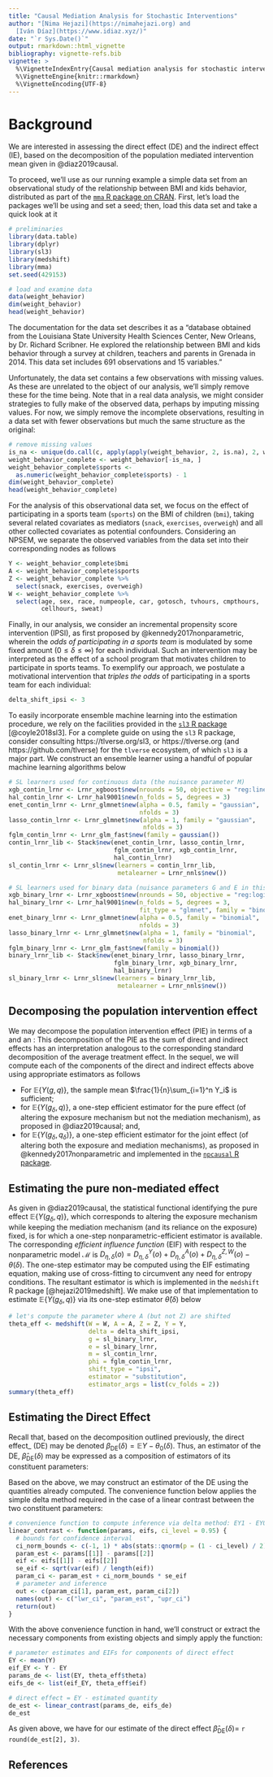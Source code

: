 ```yaml
---
title: "Causal Mediation Analysis for Stochastic Interventions"
author: "[Nima Hejazi](https://nimahejazi.org) and
  [Iván Díaz](https://www.idiaz.xyz/)"
date: "`r Sys.Date()`"
output: rmarkdown::html_vignette
bibliography: vignette-refs.bib
vignette: >
  %\VignetteIndexEntry{Causal mediation analysis for stochastic interventions}
  %\VignetteEngine{knitr::rmarkdown}
  %\VignetteEncoding{UTF-8}
---
```


# Background

We are interested in assessing the direct effect (DE) and the indirect effect
(IE), based on the decomposition of the population mediated intervention mean
given in @diaz2019causal.

To proceed, we'll use as our running example a simple data set from an
observational study of the relationship between BMI and kids behavior,
distributed as part of the [`mma` R package on
CRAN](https://CRAN.R-project.org/package=mma). First, let's load the packages
we'll be using and set a seed; then, load this data set and take a quick look
at it

```r
# preliminaries
library(data.table)
library(dplyr)
library(sl3)
library(medshift)
library(mma)
set.seed(429153)

# load and examine data
data(weight_behavior)
dim(weight_behavior)
head(weight_behavior)
```

The documentation for the data set describes it as a "database obtained from the
Louisiana State University Health Sciences Center, New Orleans, by  Dr. Richard
Scribner. He  explored the relationship  between BMI and kids behavior through a
survey at children, teachers and parents in Grenada in 2014. This data set
includes 691 observations and 15 variables."

Unfortunately, the data set contains a few observations with missing values. As
these are unrelated to the object of our analysis, we'll simply remove these for
the time being. Note that in a real data analysis, we might consider strategies
to fully make of the observed data, perhaps by imputing missing values. For now,
we simply remove the incomplete observations, resulting in a data set with fewer
observations but much the same structure as the original:

```r
# remove missing values
is_na <- unique(do.call(c, apply(apply(weight_behavior, 2, is.na), 2, which)))
weight_behavior_complete <- weight_behavior[-is_na, ]
weight_behavior_complete$sports <-
  as.numeric(weight_behavior_complete$sports) - 1
dim(weight_behavior_complete)
head(weight_behavior_complete)
```

For the analysis of this observational data set, we focus on the effect of
participating in a sports team (`sports`) on the BMI of children (`bmi`), taking
several related covariates as mediators (`snack`, `exercises`, `overweigh`) and
all other collected covariates as potential confounders. Considering an NPSEM,
we separate the observed variables from the data set into their corresponding
nodes as follows

```r
Y <- weight_behavior_complete$bmi
A <- weight_behavior_complete$sports
Z <- weight_behavior_complete %>%
  select(snack, exercises, overweigh)
W <- weight_behavior_complete %>%
  select(age, sex, race, numpeople, car, gotosch, tvhours, cmpthours,
         cellhours, sweat)
```

Finally, in our analysis, we consider an incremental propensity score
intervention (IPSI), as first proposed by @kennedy2017nonparametric, wherein the
_odds of participating in a sports team_ is modulated by some fixed amount
($0 \leq \delta \leq \infty$) for each individual. Such an intervention may be
interpreted as the effect of a school program that motivates children to
participate in sports teams. To exemplify our approach, we postulate a
motivational intervention that _triples the odds_ of participating in a sports
team for each individual:

```r
delta_shift_ipsi <- 3
```

To easily incorporate ensemble machine learning into the estimation procedure,
we rely on the facilities provided in the [`sl3` R
package](https://tlverse.org/sl3) [@coyle2018sl3]. For a complete guide on using
the `sl3` R package, consider consulting https://tlverse.org/sl3, or
https://tlverse.org (and https://github.com/tlverse) for the `tlverse`
ecosystem, of which `sl3` is a major part. We construct an ensemble learner
using a handful of popular machine learning algorithms below

```r
# SL learners used for continuous data (the nuisance parameter M)
xgb_contin_lrnr <- Lrnr_xgboost$new(nrounds = 50, objective = "reg:linear")
hal_contin_lrnr <- Lrnr_hal9001$new(n_folds = 5, degrees = 3)
enet_contin_lrnr <- Lrnr_glmnet$new(alpha = 0.5, family = "gaussian",
                                    nfolds = 3)
lasso_contin_lrnr <- Lrnr_glmnet$new(alpha = 1, family = "gaussian",
                                     nfolds = 3)
fglm_contin_lrnr <- Lrnr_glm_fast$new(family = gaussian())
contin_lrnr_lib <- Stack$new(enet_contin_lrnr, lasso_contin_lrnr,
                             fglm_contin_lrnr, xgb_contin_lrnr,
                             hal_contin_lrnr)
sl_contin_lrnr <- Lrnr_sl$new(learners = contin_lrnr_lib,
                              metalearner = Lrnr_nnls$new())

# SL learners used for binary data (nuisance parameters G and E in this case)
xgb_binary_lrnr <- Lrnr_xgboost$new(nrounds = 50, objective = "reg:logistic")
hal_binary_lrnr <- Lrnr_hal9001$new(n_folds = 5, degrees = 3,
                                    fit_type = "glmnet", family = "binomial")
enet_binary_lrnr <- Lrnr_glmnet$new(alpha = 0.5, family = "binomial",
                                    nfolds = 3)
lasso_binary_lrnr <- Lrnr_glmnet$new(alpha = 1, family = "binomial",
                                     nfolds = 3)
fglm_binary_lrnr <- Lrnr_glm_fast$new(family = binomial())
binary_lrnr_lib <- Stack$new(enet_binary_lrnr, lasso_binary_lrnr,
                             fglm_binary_lrnr, xgb_binary_lrnr,
                             hal_binary_lrnr)
sl_binary_lrnr <- Lrnr_sl$new(learners = binary_lrnr_lib,
                              metalearner = Lrnr_nnls$new())
```

## Decomposing the population intervention effect

We may decompose the population intervention effect (PIE) in terms of a
\textit{direct effect (PIDE)} and an \textit{indirect effect (PIIE)}:
\begin{equation*}
    \psi(\delta) = \overbrace{\mathbb{E}\{Y(g, q) -
                                  Y(g_\delta, q)\}}^{\text{PIDE}} +
                   \overbrace{\mathbb{E}\{Y(g_\delta, q) -
                                  Y(g_\delta, q_\delta)\}}^{\text{PIIE}}
\end{equation*}
This decomposition of the PIE as the sum of direct and indirect
effects has an interpretation analogous to the corresponding standard
decomposition of the average treatment effect. In the sequel, we will compute
each of the components of the direct and indirect effects above using
appropriate estimators as follows

* For $\mathbb{E}\{Y(g, q)\}$, the sample mean $\frac{1}{n}\sum_{i=1}^n Y_i$ is
  sufficient;
* for $\mathbb{E}\{Y(g_{\delta}, q)\}$, a one-step efficient estimator for the
  pure effect (of altering the exposure mechanism but not the mediation
  mechanism), as proposed in @diaz2019causal; and,
* for $\mathbb{E}\{Y(g_{\delta}, q_{\delta})\}$, a one-step efficient estimator
  for the joint effect (of altering both the exposure and mediation mechanisms),
  as proposed in @kennedy2017nonparametric and implemented in the [`npcausal` R
  package](https://github.com/ehkennedy/npcausal).

## Estimating the pure non-mediated effect

As given in @diaz2019causal, the statistical functional identifying the pure
effect $\mathbb{E}\{Y(g_{\delta}, q)\}$, which corresponds to altering the
exposure mechanism while keeping the mediation mechanism (and its reliance on
the exposure) fixed, is
\begin{equation*}
\theta_0(\delta) = \int m_0(a, z, w) g_{0,\delta}(a \mid w) p_0(z, w)
d\nu(a, z, w),
\end{equation*}
for which a one-step nonparametric-efficient estimator is available. The
corresponding _efficient influence function_ (EIF) with respect to the
nonparametric model $\mathcal{M}$ is $D_{\eta,\delta}(o) = D^Y_{\eta,\delta}(o)
+ D^A_{\eta,\delta}(o) + D^{Z,W}_{\eta,\delta}(o) - \theta(\delta)$. The
one-step estimator may be computed using the EIF estimating equation, making use
of cross-fitting to circumvent any need for entropy conditions. The resultant
estimator is
\begin{equation*}
  \hat{\theta}(\delta) = \frac{1}{n} \sum_{i = 1}^n D_{\hat{\eta}_{j(i)},
  \delta}(O_i) = \frac{1}{n} \sum_{i = 1}^n \left\{ D^Y_{\hat{\eta}_{j(i)},
  \delta}(O_i) + D^A_{\hat{\eta}_{j(i)}, \delta}(O_i) +
  D^{Z,W}_{\hat{\eta}_{j(i)}, \delta}(O_i) \right\},
\end{equation*}
which is implemented in the `medshift` R package [@hejazi2019medshift]. We
make use of that implementation to estimate $\mathbb{E}\{Y(g_{\delta}, q)\}$
via its one-step estimator $\hat{\theta}(\delta)$ below

```r
# let's compute the parameter where A (but not Z) are shifted
theta_eff <- medshift(W = W, A = A, Z = Z, Y = Y,
                      delta = delta_shift_ipsi,
                      g = sl_binary_lrnr,
                      e = sl_binary_lrnr,
                      m = sl_contin_lrnr,
                      phi = fglm_contin_lrnr,
                      shift_type = "ipsi",
                      estimator = "substitution",
                      estimator_args = list(cv_folds = 2))
summary(theta_eff)
```

## Estimating the Direct Effect

Recall that, based on the decomposition outlined previously, the direct
effect_ (DE) may be denoted $\beta_{\text{DE}}(\delta) = \mathbb{E}Y -
\theta_0(\delta)$. Thus, an estimator of the DE,
$\hat{\beta}_{\text{DE}}(\delta)$ may be expressed as a composition of
estimators of its constituent parameters:
\begin{equation*}
  \hat{\beta}_{\text{DE}}({\delta}) = \frac{1}{n} \sum_{i = 1}^n Y_i -
  \hat{\theta}(\delta).
\end{equation*}

Based on the above, we may construct an estimator of the DE using the quantities
already computed. The convenience function below applies the simple delta method
required in the case of a linear contrast between the two constituent
parameters:
```r
# convenience function to compute inference via delta method: EY1 - EY0
linear_contrast <- function(params, eifs, ci_level = 0.95) {
  # bounds for confidence interval
  ci_norm_bounds <- c(-1, 1) * abs(stats::qnorm(p = (1 - ci_level) / 2))
  param_est <- params[[1]] - params[[2]]
  eif <- eifs[[1]] - eifs[[2]]
  se_eif <- sqrt(var(eif) / length(eif))
  param_ci <- param_est + ci_norm_bounds * se_eif
  # parameter and inference
  out <- c(param_ci[1], param_est, param_ci[2])
  names(out) <- c("lwr_ci", "param_est", "upr_ci")
  return(out)
}
```

With the above convenience function in hand, we'll construct or extract the
necessary components from existing objects and simply apply the function:
```r
# parameter estimates and EIFs for components of direct effect
EY <- mean(Y)
eif_EY <- Y - EY
params_de <- list(EY, theta_eff$theta)
eifs_de <- list(eif_EY, theta_eff$eif)

# direct effect = EY - estimated quantity
de_est <- linear_contrast(params_de, eifs_de)
de_est
```

As given above, we have for our estimate of the direct effect
$\hat{\beta}_{\text{DE}}({\delta}) =$ `r round(de_est[2], 3)`.

## References

